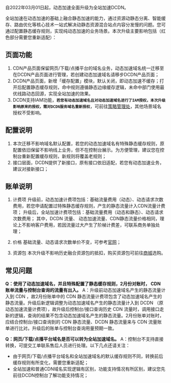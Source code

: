 自2022年03月01日起，动态加速全面升级为全站加速DCDN。

全站加速在动态加速的基础上融合静态加速的能力，通过资源动静态分离、智能缓存、路由优化等核心技术一站式解决动静态资源混合站点内容分发慢的问题。您可通过配置静态缓存规则，实现纯动态加速的业务场景。本次升级主要影响包括（红色部分需要您重新适配）：

## 页面功能

1. CDN产品页面保留网页/下载/点播平台的域名业务，动态加速域名统一迁移至在DCDN产品页面进行管理，若创建动态加速域名请移步DCDN产品页面；
2. DCDN产品页面，新增「缓存配置」模块，默认关闭，即动态加速不缓存；打开后配置静态缓存规则，命中规则遵循静态边缘缓存逻辑，未命中部门使用最优线路动态回源，实现全站加速的效果。   
3. DCDN支持IAM功能，**`若您有动态加速域名且对动态加速域名进行了IAM授权，本次升级影响原来的授权，需对DCDN服务域名重新授权`**，可前往[策略管理处](https://portal.qiniu.com/iam/policy/create)，其他场景域名授权不受影响。


## 配置说明     

1. 本次迁移不影响域名默认配置，若您的动态加速域名有特殊静态缓存规则，原配置依旧保留不影响线上业务，但不在控制台展示。为方便管理，建议您在控制台重新配置缓存规则，新规则将覆盖老规则；
2. 接口层面，DCDN提供了新接口，原有接口依旧适配，若您有动态加速业务，建议对接新接口；

## 账单说明
1. 计费项
升级前，动态加速计费项包括：基础流量费用（动态）、动态请求次数费用，若您申请配置过特殊静态缓存规则，产生的静态流量计入CDN流量计费项；
升级后，全站加速计费项包括：基础流量费用（动态和静态）、动态请求次数费用；
其中，DCDN 流量、 动态加速流量、CDN静态流量价格相同，理论上不影响客户费用，若因流量过大产生了阶梯计费差，可联系商务单独处理；

2. 价格
基础流量、动态请求次数单价不变，可参考[官网](https://www.qiniu.com/prices/qcdn)；

3. 资源包
本次升级不影响历史融合资源包的抵扣，购买资源包可前往[商城](https://qmall.qiniu.com/template/NTI?spec_combo=MTk0OA)选购。

## 常见问题
**Q：使用了动态加速域名，并且特殊配置了静态缓存规则，2月份对账时， CDN 账单流量与控制台查询的流量有出入。**
A：升级前动态加速域名产生的静态流量计入到 CDN ，故2月份账单中的 CDN 静态流量计费项包含了动态加速域名产生的静态流量。升级后新逻辑调整为动态加速域名产生的静态流量计入到 DCDN （原动态加速流量计费项），故升级后控制台/接口查询历史 CDN 流量时，调用接口走新的逻辑，查询的结果不包含动态加速域名产生的静态流量。2月份账单对账时，应结合控制台/接口查询到的 CDN 静态流量、DCDN 静态流量来与 CDN 流量账单进行比对。升级后的账单与控制台查询用量预期一致。


**Q：网页/下载/点播平台域名是否可以转为全站加速域名。**
A：控制台不支持直接转换，可提交工单联系售后人员进行处理。以下几点还请关注：
- 由于网页/下载/点播平台域名和全站加速域名的默认缓存规则不同，转换前后缓存规则有所变化，需要您重新适配；
- 全站加速和普通CDN域名实现逻辑有区别，功能支持情况有所区别，建议您先前往DCDN控制台了解功能支持情况；
